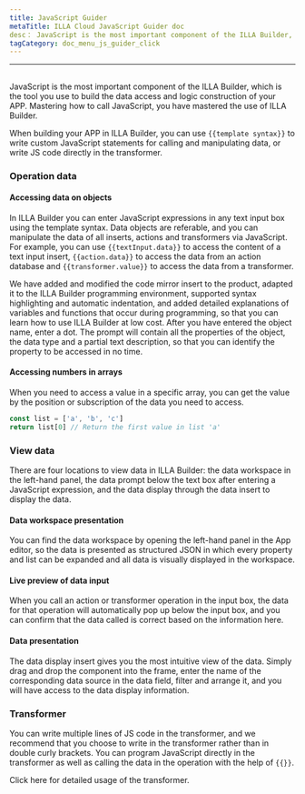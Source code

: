 ```yaml
---
title: JavaScript Guider
metaTitle: ILLA Cloud JavaScript Guider doc
desc： JavaScript is the most important component of the ILLA Builder, which is the tool you use to build the data access and logic construction of your APP
tagCategory: doc_menu_js_guider_click
---
```

---

## <Heading hidden>JavaScript Guider</Heading>

JavaScript is the most important component of the ILLA Builder, which is the tool you use to build the data access and logic construction of your APP. Mastering how to call JavaScript, you have mastered the use of ILLA Builder.

When building your APP in ILLA Builder, you can use `{{template syntax}}` to write custom JavaScript statements for calling and manipulating data, or write JS code directly in the transformer.

### Operation data
#### Accessing data on objects
In ILLA Builder you can enter JavaScript expressions in any text input box using the template syntax. Data objects are referable, and you can manipulate the data of all inserts, actions and transformers via JavaScript. For example, you can use `{{textInput.data}}` to access the content of a text input insert, `{{action.data}}` to access the data from an action database and `{{transformer.value}}` to access the data from a transformer.

We have added and modified the code mirror insert to the product, adapted it to the ILLA Builder programming environment, supported syntax highlighting and automatic indentation, and added detailed explanations of variables and functions that occur during programming, so that you can learn how to use ILLA Builder at low cost. After you have entered the object name, enter a dot. The prompt will contain all the properties of the object, the data type and a partial text description, so that you can identify the property to be accessed in no time.

#### Accessing numbers in arrays
When you need to access a value in a specific array, you can get the value by the position or subscription of the data you need to access.
```javascript
const list = ['a', 'b', 'c']
return list[0] // Return the first value in list 'a'
```

### View  data
There are four locations to view data in ILLA Builder: the data workspace in the left-hand panel, the data prompt below the text box after entering a JavaScript expression, and the data display through the data insert to display the data.

#### Data workspace presentation
You can find the data workspace by opening the left-hand panel in the App editor, so the data is presented as structured JSON in which every property and list can be expanded and all data is visually displayed in the workspace.

[//]: # ([图片])

#### Live preview of data input
When you call an action or transformer operation in the input box, the data for that operation will automatically pop up below the input box, and you can confirm that the data called is correct based on the information here.

[//]: # ([图片])

#### Data presentation
The data display insert gives you the most intuitive view of the data. Simply drag and drop the component into the frame, enter the name of the corresponding data source in the data field, filter and arrange it, and you will have access to the data display information.

[//]: # ([图片])

### Transformer
You can write multiple lines of JS code in the transformer, and we recommend that you choose to write in the transformer rather than in double curly brackets. You can program JavaScript directly in the transformer as well as calling the data in the operation with the help of `{{}}`.

Click here for detailed usage of the transformer.
